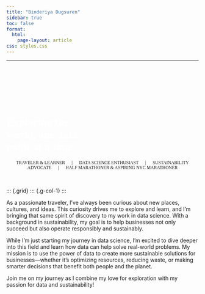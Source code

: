 ```yaml
---
title: "Binderiya Dugsuren"
sidebar: true
toc: false
format:
  html:
    page-layout: article
css: styles.css
---
```


---
```{=html}
<!-- Bug in hero - only displays properly with empty div at the top -->
<div>
<div class="jumbotron bgimg">
  <div class="container">
    <h1 class="display-4"></h1>
    <p class="lead"></p>
  </div>
</div>
<style type="text/css">
.bgimg {
  background-image: url('images/p1.jpg');
  Background-size: cover;
}
.lead {
    font-family: "Zilla Slab";
    text-align: center;
}
.hero-quote {
  font-family: "Zilla Slab";
  font-color: white;
  color: white;
}

.fw-bold {
  /* font-family: "Zilla Slab Highlight"; */
  font-style: bold !important;
  color: white !important;
}
</style>
<div class="p-5 mb-4 bg-light rounded-3 bgimg">
  <br><br><br><br>
  <div class="hero-quote">
    <h1 class="display-5 fw-bold">Exploring the<br>world, one data <br>point at a time</h1>
  </div>
</div>
<p class="lead">
   <small class="text-hero">TRAVELER & LEARNER &emsp; | &emsp; DATA SCIENCE ENTHUSIAST &emsp; | &emsp; SUSTAINABILITY ADVOCATE &emsp; | &emsp; HALF MARATHONER & ASPIRING NYC MARATHONER</small>
</p>
```


<br>

::: {.grid}
::: {.g-col-1}
:::

::: {.g-col-10}



As a passionate traveler, I’ve always been curious about new places, cultures, and ideas. This curiosity drives me to explore and learn, and I’m bringing that same spirit of discovery to my work in data science. With a background in sustainability, my goal is to help businesses not only succeed but also operate responsibly and sustainably.

While I’m just starting my journey in data science, I’m excited to dive deeper into this field and learn how data can help solve real-world problems. My mission is to use the power of data to create more sustainable solutions for businesses—whether it's optimizing resources, reducing waste, or making smarter decisions that benefit both people and the planet.

Join me on my journey as I combine my love for exploration with my passion for data and sustainability!


:::
